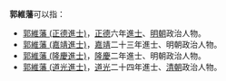 '''郭維藩'''可以指：
* [[郭維藩_(正德進士)|郭維藩 (正德進士)]]，[[正德_(明朝)|正德]]六年[[進士|進士]]、[[明朝|明朝]]政治人物。
* [[郭維藩_(嘉靖進士)|郭維藩 (嘉靖進士)]]，[[嘉靖|嘉靖]]二十三年進士、明朝政治人物。
* [[郭維藩_(隆慶進士)|郭維藩 (隆慶進士)]]，[[隆庆_(明朝)|隆慶]]二年進士、明朝政治人物。
* [[郭維藩_(道光進士)|郭維藩 (道光進士)]]，[[道光|道光]]二十四年進士、[[清朝|清朝]]政治人物。
{{disambig|cat=三字郭姓人名消歧義}}